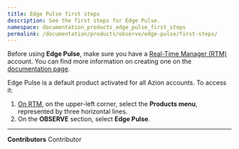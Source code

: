```yaml
---
title: Edge Pulse first steps
description: See the first steps for Edge Pulse.
namespace: documentation_products_edge_pulse_first_steps
permalink: /documentation/products/observe/edge-pulse/first-steps/
---
```


Before using **Edge Pulse**, make sure you have a [Real-Time Manager (RTM)](https://manager.azion.com/) account. You can find more information on creating one on the [documentation page](/en/documentation/products/accounts/creating-account/).

Edge Pulse is a default product activated for all Azion accounts. To access it:

1. [On RTM](https://manager.azion.com/), on the upper-left corner, select the **Products menu**, represented by three horizontal lines.
2. On the **OBSERVE** section, select **Edge Pulse**.



---


**Contributors** <ContributorList>Contributor</ContributorList>

